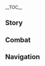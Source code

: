 {{CharacterTabs}}
{{LanguageTabs}}
{{Stub|1={{Meta/VO|tl=1|Japanese}}}}
__TOC__
==Story==
{{VO/Story
|character           = {{ROOTPAGENAME}}
|language            = ja
|name                = リサ

|vo_01_01_title      = 初めまして…
|vo_01_01_subtitle   = Hello
|vo_01_01_file       = VO_{language}{character} Hello.ogg
|vo_01_01_tx         = ハ～イ、こんにちは。あなたが新人の助手？えっ？魔導師様？それは昔のことよ。今のわたくしはただの図書館司書。安心してお姉さんがあなたの面倒を見てあげる。それじゃあ…
|vo_01_01_rm         = Ha~i, konnichiwa. Anata ga shinjin no joshu? E'? Madoushi-sama? Sore wa mukashi no koto yo. Ima no watakushi wa tada no toshokan shisho. Anshin shite onee-san ga anata no mendou wo mite ageru. Sore jaa...
|vo_01_01_tl         = 

|vo_02_01_title      = 世間話・アフタヌーンティー
|vo_02_01_subtitle   = Chat: Afternoon Tea
|vo_02_01_file       = VO_{language}{character} Chat - Afternoon Tea.ogg
|vo_02_01_tx         = アフタヌーンティーの時間よ。
|vo_02_01_rm         = Afutanuuntii no jikan yo.
|vo_02_01_tl         = 
|vo_02_02_title      = 世間話・任務
|vo_02_02_subtitle   = Chat: Quest
|vo_02_02_file       = VO_{language}{character} Chat - Quest.ogg
|vo_02_02_tx         = 任務は終わりっこないわ。それよりも、お姉さんと…お喋りしましょ～
|vo_02_02_rm         = Ninmu wa owarikkonai wa. Sore yori mo, onee-san to... Oshaberi shimasho~
|vo_02_02_tl         = 
|vo_02_03_title      = 世間話・外に出るべきじゃない
|vo_02_03_subtitle   = Chat: Better to Stay In
|vo_02_03_file       = VO_{language}{character} Chat - Better to Stay In.ogg
|vo_02_03_tx         = 今日は外に出るべきじゃないわ…えっ、わたくし昨日も同じこと言ったかしら？
|vo_02_03_rm         = Kyou wa soto ni derubeki ja nai wa... E', watakushi kinou mo onaji koto itta kashira?
|vo_02_03_tl         = 

|vo_03_01_title      = 雨の日…
|vo_03_01_subtitle   = When It Rains
|vo_03_01_file       = VO_{language}{character} When It Rains.ogg
|vo_03_01_tx         = こういう天気の日は、お茶を淹れて、雨を眺めながら腰かけているのが一番よ。
|vo_03_01_rm         = Kou iu tenki no hi wa, ocha wo irete, ame wo nagame nagara koshikakete iru no ga ichiban yo.
|vo_03_01_tl         = 
|vo_03_02_title      = 雷の日…
|vo_03_02_subtitle   = When Thunder Strikes
|vo_03_02_file       = VO_{language}{character} When Thunder Strikes.ogg
|vo_03_02_tx         = 雷雨での訓練効果は通常の倍なのよ～。フフッ、ウ・ソ・よ～
|vo_03_02_rm         = Raiu de no kunren kouka wa tsuujou no bai na no yo~. Fufu', u-so-yo~
|vo_03_02_tl         = 
|vo_03_03_title      = 風の日…
|vo_03_03_subtitle   = When It's Windy
|vo_03_03_file       = VO_{language}{character} When It's Windy.ogg
|vo_03_03_tx         = 本当にいい天気。横になってお昼寝したらもっと最高ね。
|vo_03_03_rm         = Hontou ni ii tenki. Yoko ni natte ohirune shitara motto saikou ne.
|vo_03_03_tl         = 

|vo_04_01_title      = おはよう…
|vo_04_01_subtitle   = Good Morning
|vo_04_01_file       = VO_{language}{character} Good Morning.ogg
|vo_04_01_tx         = おはよう、ジン。あら？ごめんなさい、見間違えちゃった。
|vo_04_01_rm         = Ohayou, Jin. Ara? Gomennasai, mimachigaechatta.
|vo_04_01_tl         = 
|vo_04_02_title      = こんにちは…
|vo_04_02_subtitle   = Good Afternoon
|vo_04_02_file       = VO_{language}{character} Good Afternoon.ogg
|vo_04_02_tx         = お昼休みよ…
|vo_04_02_rm         = Ohiruyasumi yo...
|vo_04_02_tl         = 
|vo_04_03_title      = こんばんは…
|vo_04_03_subtitle   = Good Evening
|vo_04_03_file       = VO_{language}{character} Good Evening.ogg
|vo_04_03_tx         = まだ寝ないの？わたくしは眠くなっちゃった…
|vo_04_03_rm         = Mada nenai no? Watakushi wa nemuku nacchatta...
|vo_04_03_tl         = 
|vo_04_04_title      = おやすみ…
|vo_04_04_subtitle   = Good Night
|vo_04_04_file       = VO_{language}{character} Good Night.ogg
|vo_04_04_tx         = あなたの頑張る姿、お姉さんが全部見ておいてあげたわよ。どんなご褒美をあげようかしら…
|vo_04_04_rm         = Anata no ganbaru sugata, onee-san ga zenbu mite oite ageta wa yo. Donna gohoubi wo ageyou kashira...
|vo_04_04_tl         = 

|vo_05_01_title      = {name}自身について…
|vo_05_01_subtitle   = About {character}
|vo_05_01_file       = VO_{language}{character} About {character}.ogg
|vo_05_01_tx         = これはサボっているわけじゃないのよ。最も少ない労力で目的を達成しようとすることは、誰もが考えることでしょう？
|vo_05_01_rm         = Kore wa sabotte iru wake ja nai no yo. Sai mo sukunai rouryoku de mokuteki wo tassei shiyou to suru koto wa dare mo ga kangaeru koto deshou?
|vo_05_01_tl         = 

|vo_06_01_title      = 関係について…
|vo_06_01_subtitle   = About Us: Relationships
|vo_06_01_file       = VO_{language}{character} About Us - Relationships.ogg
|vo_06_01_tx         = あなた、わたくしのこと先生だと思ってる？それとも先輩？友達？くすっ、どれでもいいわよ。
|vo_06_01_rm         = Anata, watakushi no koto sensei da to omotteru? Sore to mo senpai? Tomodachi? Kusu', dore de mo ii wa yo.
|vo_06_01_tl         = 
|vo_06_02_title      = 実力について…
|vo_06_02_subtitle   = About Us: Capabilities
|vo_06_02_friendship = 6
|vo_06_02_file       = VO_{language}{character} About Us - Capabilities.ogg
|vo_06_02_tx         = あらあら、そろそろ本気を出さないと、今までの努力が無駄になるわよ。ウフッ、まあいいけどね。
|vo_06_02_rm         = Ara ara, sorosoro honki wo dasanai to, ima made no doryoku ga muda ni naru wa yo. Ufu', maa ii kedo ne.
|vo_06_02_tl         = 
|vo_06_03_title      = 儀式について…
|vo_06_03_subtitle   = About Us: Ceremony
|vo_06_03_friendship = 6
|vo_06_03_file       = VO_{language}{character} About Us - Ceremony.ogg
|vo_06_03_tx         = ちょっと待って。「罪過の印を弟子の額に口づけする」……よし、これで儀式は終了よ～あなたはこれから、わたくしの一番弟子よ。
|vo_06_03_rm         = Chotto matte. "Zaika no shirushi wo deji no gaku ni kuchidzuke suru"...... Yoshi, kore de gishiki wa shuuryou~ Anata wa kore kara, watakushi no ichiban deji yo.
|vo_06_03_tl         = 

|vo_07_01_title      = 「神の目」について…
|vo_07_01_subtitle   = About the [[Vision]]
|vo_07_01_friendship = 4
|vo_07_01_file       = VO_{language}{character} About the Vision.ogg
|vo_07_01_tx         = 「神の目」ね…あれは元素の力を導くために必要な装置よ。でも、あなただけは例外のようね。うーん…一体どういう原理かしら…あっ、そうだ、ねぇ…お姉さんと一緒に実験してくれるかしら？
|vo_07_01_rm         = "Kami no Me" ne... Are wa gensou no chikara wo michibiku tame ni hitsuyou-na souchi yo. Demo, anata dake wa reigai no you ne. Uun... Ittai dou iu genri kashira... A', sou da, nee... Onee-san to issho-ni jikken shite kureru kashira?
|vo_07_01_tl         = 
|vo_07_02_title      = シェアしたいこと…
|vo_07_02_subtitle   = Something to Share
|vo_07_02_file       = VO_{language}{character} Something to Share.ogg
|vo_07_02_tx         = 図書館の上階にある錬金工房は好きに使っていいわよ。でも、入る前にノックするのは忘れないでね。見てはいけない物を目にしてしまったら面倒よ。
|vo_07_02_rm         = Toshokan no joukai ni aru renkin koubou wa suki ni tsukatte ii wa yo. Demo, hairu mae ni nokku suru no wa wasurenaide. Mite wa ikenai mono wo me ni shite shimattara mendou yo.
|vo_07_02_tl         = 
|vo_07_03_title      = 興味のあること…
|vo_07_03_subtitle   = Interesting Things
|vo_07_03_file       = VO_{language}{character} Interesting Things.ogg
|vo_07_03_tx         = ドドリアンは解毒効果のある薬草よ。それがあれば魔法薬の副作用も心配ないわ…ふふっ。
|vo_07_03_rm         = Dodorian wa gedoku kouka no aru yakusou yo. Sore ga areba mahouyaku no fukusayou mo shinpai nai wa... Fufu'.
|vo_07_03_tl         = 

|vo_08_01_title      = ジンについて…
|vo_08_01_subtitle   = About [[Jean]]
|vo_08_01_friendship = 4
|vo_08_01_file       = VO_{language}{character} About Jean.ogg
|vo_08_01_tx         = ジンは実力のある素晴らしい団長よ。彼女が真面目に仕事している姿を見ると、わたくしまで思わず手伝いたくなっちゃうわ。
|vo_08_01_rm         = Jin wa jitsuryoku no aru subarashii danchou yo. Kanojo ga majime ni shigoto shite iru sugata wo miru to, watakushi made omowazu tetsudaitakunacchau wa.
|vo_08_01_tl         = 
|vo_08_02_title      = アンバーについて…
|vo_08_02_subtitle   = About [[Amber]]
|vo_08_02_friendship = 4
|vo_08_02_file       = VO_{language}{character} About Amber.ogg
|vo_08_02_tx         = アンバーちゃんが騎士団に入ったばかりの頃のことなら、まだ覚えているわよ。あっという間にあんなに成長して。あぁ、さらにあと数年したら今度はどんな姿になるのかしらね～？
|vo_08_02_rm         = Anbaa-chan ga kishidan ni haitta bakari no koro no koto nara, mada oboete iru wa yo. Atto iu aida ni annai ni seichou shite. Aa, sara ni ato suunen shitara kondo wa donna sugata ni naru no kashira ne~?
|vo_08_02_tl         = 
|vo_08_03_title      = バーバラについて…
|vo_08_03_subtitle   = About [[Barbara]]
|vo_08_03_friendship = 4
|vo_08_03_file       = VO_{language}{character} About Barbara.ogg
|vo_08_03_tx         = バーバラの歌って聞いたことある？フフン、彼女のメロディには治癒の魔力が込められているらしいわよ。わたくしの薬とどちらがあなたの口に合うかしらね？
|vo_08_03_rm         = Baabara no utatte kiita koto aru? Fufun, kanojo no merodi ni wa chiyu no maryoku ga komerarete irurashii wa yo. Watakushi no kusuri to dochira ga anata no kuchi ni au kashira ne?
|vo_08_03_tl         = 
|vo_08_04_title      = ディルックについて…
|vo_08_04_subtitle   = About [[Diluc]]
|vo_08_04_friendship = 4
|vo_08_04_file       = VO_{language}{character} About Diluc.ogg
|vo_08_04_tx         = えっ、ディルック様の話を聞きたいですって？ふふっ、それならもっとふさわしいおしゃべりの相手を知ってるわよ。
|vo_08_04_rm         = E', Dirukku-sama no hanashi wo kikitai desutte? Fufu', sore nara motto fusawashii oshaberi no aite wo shitteru wa yo.
|vo_08_04_tl         = 
|vo_08_05_title      = レザーについて…
|vo_08_05_subtitle   = About [[Razor]]
|vo_08_05_friendship = 4
|vo_08_05_file       = VO_{language}{character} About Razor.ogg
|vo_08_05_tx         = 狼ちゃん、こっち、こっち。今日は臨時で実戦練習をしましょう。相手ならもう見つけてあるわよ。あら？逃げちゃった。まったく……
|vo_08_05_rm         = Ookami-chan, kocchi, kocchi. Kyou wa rinji de jissen renshuu wo shimashou. Aite nara mou mitsukete aru wa yo. Ara? Nigecchata. Mattaku......
|vo_08_05_tl         = 
|vo_08_06_title      = クレーについて…
|vo_08_06_subtitle   = About [[Klee]]
|vo_08_06_friendship = 4
|vo_08_06_file       = VO_{language}{character} About Klee.ogg
|vo_08_06_tx         = この前、クレーちゃんがわたくしの工房を借りて実験したいって言ってきたんだけど、断ったら一日口を利いてもらえなかったわ。うん？次の日？次の日はもちろんいつも通りお外で遊んでたわよ。
|vo_08_06_rm         = Kono mae, Kuree-chan ga watakushi no koubou wo karite jikken shitai tte itte kitan dakedo, kotowattara ichinichi kuchi wo kiite moraenakatta wa. Un? Tsugi no hi? Tsugi no hi wa mochiron itsumodoori osoto de asondeta wa yo.
|vo_08_06_tl         = 
|vo_08_07_title      = モナについて…
|vo_08_07_subtitle   = About [[Mona]]
|vo_08_07_friendship = 4
|vo_08_07_file       = VO_{language}{character} About Mona.ogg
|vo_08_07_tx         = モナ？優秀な魔導師のお嬢さんみたいね。でも、わたくしはその「魔女会」のメンバーじゃないわ。古樹の考察、組織のお茶会、話に聞くだけでも面倒なのよね。
|vo_08_07_rm         = Mona? Yuushu-na madoushi no ojoushi-san mitai ne. Demo, watakushi wa sono "Majokai" no menbaa ja nai wa. Koju no kousatsu, soshiki no ochakai, hanashi ni kiku dake de mo mendou-na no yo ne.
|vo_08_07_tl         = 
|vo_08_08_title      = アルベドについて…
|vo_08_08_subtitle   = About [[Albedo]]
|vo_08_08_friendship = 4
|vo_08_08_file       = VO_{language}{character} About Albedo.ogg
|vo_08_08_tx         = アルベドは優秀な錬金術師だとお姉さんは思うわよ。彼となら、多く語らなくてもいい結論を得られるからね。それに顔もいいわ、そう、可愛い子ちゃんとそっくりね。
|vo_08_08_rm         = Arubedo wa yuushu-na renkinjutsushi da to onee-san wa omou wa yo. Kare to nara, ooku kataranakute mo ii ketsuron wo erareru kara ne. Sore ni kao mo ii wa, sou, kawaiiko-chan to sokkuri ne.
|vo_08_08_tl         = 
|vo_08_09_title      = フィッシュルについて…
|vo_08_09_subtitle   = About [[Fischl]]
|vo_08_09_friendship = 4
|vo_08_09_file       = VO_{language}{character} About Fischl.ogg
|vo_08_09_tx         = フィッシュル、あの図書館に来てはファンタジー小説ばかり借りていく女の子よね。いつも返却期限の3日前に本を返すし、本も大事にしてくれるから、いい子だと思うわ。
|vo_08_09_rm         = Fisshuru, ano toshokan ni kite wa fantajii shousetsu bakari karite iku onna no ko yo one. Itsumo henkyaku kigen no mikka mae ni hon wo kaesushi, hon mo daiji ni shite kureru kara, ii ko da to omou wa.
|vo_08_09_tl         = 
|vo_08_10_title      = ノエルについて…
|vo_08_10_subtitle   = About [[Noelle]]
|vo_08_10_friendship = 4
|vo_08_10_file       = VO_{language}{character} About Noelle.ogg
|vo_08_10_tx         = ノエルに本棚の掃除をお願いすると、あの子、なぜか疲れ切るまで楽しそうにやってくれるのよね…ふふっ、一体どういうことかしらね？
|vo_08_10_rm         = Noeru ni hondana no souji wo onegai suru to, ano ko, naze-ka tsukarekiru made tanoshisou ni yatte kureru no yo ne... Fufu', ittai dou diu koto kashira ne?
|vo_08_10_tl         = 
|vo_08_11_title      = スクロースについて…
|vo_08_11_subtitle   = About [[Sucrose]]
|vo_08_11_friendship = 4
|vo_08_11_file       = VO_{language}{character} About Sucrose.ogg
|vo_08_11_tx         = 用がなければスクロースちゃんの邪魔をしちゃいけないわよ、びっくりさせちゃうからね。ふふっ、あの子って色んな生き物の相手をするのが上手なのに、唯一人間とだけは付き合いが苦手なのよね。
|vo_08_11_rm         = You ga nakereba Sukuroosu-chan no jama wo shicha ikenai wa yo, bikkuri sasechau kara ne. Fufu', ano ko tte ironna ikimono no aite wo suru no ga jouzu-na no ni, yuiitsu ningen to dake wa tsukiai ga nigate na no yo ne.
|vo_08_11_tl         = 

|vo_09_01_title      = {name}を知る・1
|vo_09_01_subtitle   = More About {character}: I
|vo_09_01_file       = VO_{language}{character} More About {character} - 01.ogg
|vo_09_01_tx         = それで、今日はどの元素に関する知識を勉強したいの？
|vo_09_01_rm         = Sore de, kyou wa dono gensou ni kansuru chishiki wo benkyou shitai no?
|vo_09_01_tl         = 
|vo_09_02_title      = {name}を知る・2
|vo_09_02_subtitle   = More About {character}: II
|vo_09_02_friendship = 3
|vo_09_02_file       = VO_{language}{character} More About {character} - 02.ogg
|vo_09_02_tx         = わたくしの過去？うん？わたくしのこともっと知りたいのね？ふふっ、今日はちょっと疲れたから付き合えないけど、その気持ち、お姉さん嬉しいわ。
|vo_09_02_rm         = Watakushi no kako? Un? Watakushi no koto motto shiritai no ne? Fufu', kyou wa chotto tsukareta kara ikiaenai kedo, sono kimochi, onee-san ureshii wa.
|vo_09_02_tl         = 
|vo_09_03_title      = {name}を知る・3
|vo_09_03_subtitle   = More About {character}: III
|vo_09_03_friendship = 4
|vo_09_03_file       = VO_{language}{character} More About {character} - 03.ogg
|vo_09_03_tx         = レザーに元素の力を教えた時、あの子の理解力は想定外のものだったわ。よく考えたら、可愛い子ちゃんも相当やるわね。
|vo_09_03_rm         = Rezaa ni gensou no chikara wo oshieta toki, ano ko no rikairyoku wa soutengai no mono datta wa. Yoku kangaetara, kawaiiko-chan mo soutou yaru wa ne.
|vo_09_03_tl         = 
|vo_09_04_title      = {name}を知る・4
|vo_09_04_subtitle   = More About {character}: IV
|vo_09_04_friendship = 5
|vo_09_04_file       = VO_{language}{character} More About {character} - 04.ogg
|vo_09_04_tx         = ん？スメール教令院の魔法を勉強したいの？でも今のあなたでは少し荷が重いわ…えっ？入門知識だけでも？じゃあ、この『序論』を読んでみましょう。大丈夫よ、800ページくらいしかないから。
|vo_09_04_rm         = N? Sumeeru Kyourei'in no mahou wo benkyou shitai no? Demo ima no anata de wa sukoshi ni ga omoi wa... E'? Nyuumon chishiki dake de mo? Jaa, kono "joron" wo yonde mimashou. Daijoubu, 800-peeji gurai shika nai kara.
|vo_09_04_tl         = 
|vo_09_05_title      = {name}を知る・5
|vo_09_05_subtitle   = More About {character}: V
|vo_09_05_friendship = 6
|vo_09_05_file       = VO_{language}{character} More About {character} - 05.ogg
|vo_09_05_tx         = いつの日か、この「目」の力が全てを破壊するでしょうね…その時、あなたがいれば…あっ、何でもないわ。
|vo_09_05_rm         = Itsu no hi ka, kono "me" no chikara ga subete wo hakai suru deshou ne... Sono toki, anata ga ireba... A', nande mo nai wa.
|vo_09_05_tl         = 

|vo_10_01_title      = {name}の趣味…
|vo_10_01_subtitle   = {character}'s Hobbies
|vo_10_01_file       = VO_{language}{character} Hobbies.ogg
|vo_10_01_tx         = 可愛い子ちゃん、不思議な薬を1つ選んでみない？飲むまでどんな効果があるのか全く分からないの。うふふっ。
|vo_10_01_rm         = Kawaiiko-chan, fushigi-na kusuri wo hitotsu erande minai? Nomu made donna kouka ga aru no ka mattaku wakaranai no. Ufufu'.
|vo_10_01_tl         = 
|vo_10_02_title      = {name}の悩み…
|vo_10_02_subtitle   = {character}'s Troubles
|vo_10_02_file       = VO_{language}{character} Troubles.ogg
|vo_10_02_tx         = 2階の大取り調べ室は2年も放置しっぱなしなの…わたくしのために元素工房として使わせてくれるなら、あんなに荒れた状態で放置しなくてもよかったのに…ヘルターさんにも困ったものだわ。
|vo_10_02_rm         = Nikai no daitori shirabekishitsu wa ninen mo houchi shippanashi na no... Watakushi no tame ni genso koubou toshite tsukawasete kureru nara, anna ni areta joutai de houchi shinakute mo yokatta no ni... Herutaa-san ni mo komatta mono da wa.
|vo_10_02_tl         = 
|vo_10_03_title      = 好きな食べ物…
|vo_10_03_subtitle   = Favorite Food
|vo_10_03_file       = VO_{language}{character} Favorite Food.ogg
|vo_10_03_tx         = わたくしは野菜スープが好きよ。大きな鍋に野菜をぜ～んぶ入れて、長いお玉でかき混ぜるの…えっ、美味しいかって？あらあら、それならどうぞ、ほら&mdash;&mdash;
|vo_10_03_rm         = Watakushi wa yasai suupu ga suki yo. Ooki-na nabe ni yasai wo ze~nbu irete, nagai otama de kakimazeru no... E', oishiikatte? Ara ara, sore nara douzo, hora&mdash;&mdash;
|vo_10_03_tl         = 
|vo_10_04_title      = 嫌いな食べ物…
|vo_10_04_subtitle   = Least Favorite Food
|vo_10_04_file       = VO_{language}{character} Least Favorite Food.ogg
|vo_10_04_tx         = わたくしはパンプキンフォビアなの。だから、毎年秋の収穫の季節は辛いのよ。あぁ、いっそのことカボチャなんてもの、この世から消し去ることできないのかしら？
|vo_10_04_rm         = Watakushi wa panpukinfobia na no. Dakara, maitoshiaki no shuukaku no kisetsu wa karai no yo. Aa, isso no koto kabocha nante mono, kono yo kara keshisaru koto dekinai no kashira?
|vo_10_04_tl         = 

<!-- Receiving a Gift -->
|vo_11_01_title      = 贈り物を受け取る·1
|vo_11_01_subtitle   = Receiving a Gift: I
|vo_11_01_file       = VO_{language}{character} Receiving a Gift - 01.ogg
|vo_11_01_tx         = 可愛い子ちゃんって本当に優しいのね。お姉さん、大満足よ。
|vo_11_01_rm         = 
|vo_11_01_tl         = 

|vo_11_02_title      = 贈り物を受け取る·2
|vo_11_02_subtitle   = Receiving a Gift: II
|vo_11_02_file       = VO_{language}{character} Receiving a Gift - 02.ogg
|vo_11_02_tx         = うふふっ、こういうの得意みたいね。
|vo_11_02_rm         = 
|vo_11_02_tl         = 

|vo_11_03_title      = 贈り物を受け取る·3
|vo_11_03_subtitle   = Receiving a Gift: III
|vo_11_03_file       = VO_{language}{character} Receiving a Gift - 03.ogg
|vo_11_03_tx         = あらあら…これって…
|vo_11_03_rm         = 
|vo_11_03_tl         = 

|vo_12_01_title      = 誕生日…
|vo_12_01_subtitle   = Birthday
|vo_12_01_file       = VO_{language}{character} Birthday.ogg
|vo_12_01_tx         = はい、どうぞ。お守り。誕生日プレゼントよ。作るのに結構時間がかかったから…失くしたら許さないわよ～
|vo_12_01_rm         = Hai, douzo. Omamori. Tanjoubi purezento yo. Tsukuru no ni kekkou jikan ga kakatta kara... Nakushitara yurusanaiwa yo~
|vo_12_01_tl         = 

|vo_13_01_title      = 突破した感想・起
|vo_13_01_subtitle   = Feelings About Ascension: Intro
|vo_13_01_ascension  = 1
|vo_13_01_file       = VO_{language}{character} Feelings About Ascension -  01.ogg
|vo_13_01_tx         = まさか、わたくしに残業させる気…？それはよろしくないわ。
|vo_13_01_rm         = Masaka, watakushi ni zangyou saseru ki...? Sore wa yoroshiku nai wa.
|vo_13_01_tl         = 
|vo_13_02_title      = 突破した感想・承
|vo_13_02_subtitle   = Feelings About Ascension: Building Up
|vo_13_02_ascension  = 2
|vo_13_02_file       = VO_{language}{character} Feelings About Ascension -  02.ogg
|vo_13_02_tx         = 鍛錬の機会は、新人に譲るべきよ、そうでしょ？
|vo_13_02_rm         = Tanren no kikai wa, shinjin yuzuru beki yo, sou desho?
|vo_13_02_tl         = 
|vo_13_03_title      = 突破した感想・転
|vo_13_03_subtitle   = Feelings About Ascension: Climax
|vo_13_03_ascension  = 4
|vo_13_03_file       = VO_{language}{character} Feelings About Ascension -  03.ogg
|vo_13_03_tx         = ふふっ、わたくしが全力を出したら、すごいことが起きちゃうかもよ。
|vo_13_03_rm         = Fufu', watakushi ga zenryoku wo deshitara, sugoi koto ga okichau ka mo yo.
|vo_13_03_tl         = 
|vo_13_04_title      = 突破した感想・結
|vo_13_04_subtitle   = Feelings About Ascension: Conclusion
|vo_13_04_ascension  = 6
|vo_13_04_file       = VO_{language}{character} Feelings About Ascension -  04.ogg
|vo_13_04_tx         = いろんなやり方で説得してきたのに…ふふっ、やるわね、可愛い子ちゃん。ここまでしてくれて何も感じなかったら、ヒルチャールにもバカにされるわ。では、「薔薇の魔女」の真実を、あなたに見せてあげようかしら。
|vo_13_04_rm         = Ironna yari kata de settoku shite kita no ni... Fufu', yaru wa ne, kawaiiko-chan. Koko made shite kurete nani mo kanjinakattara, hiruchaaru ni mo baka ni sareru wa. Dewa, "Ibara no Majo" no shinjitsu wo, anata ni misete ageyou kashira.
|vo_13_04_tl         = 
}}

==Combat==
{{Combat VO
|character           = {{ROOTPAGENAME}}
|language            = ja

|skill_1_tx          = フフフン～
|skill_1_tl          = 
|skill_1_rm          = Fufufun~
|skill_2_tx          = ちょっとビリビリさせないとね。
|skill_2_tl          = 
|skill_2_rm          = Chotto biribiri sasenai to ne.
|skill_3_tx          = 逃がさないわよ～
|skill_3_tl          = 
|skill_3_rm          = Nigasanai wa yo~
|skill_4_tx          = …穿ちなさい！
|skill_4_tl          = 
|skill_4_rm          = ...Ugachinasai!
|skill_5_tx          = これは…お仕置きよ！
|skill_5_tl          = 
|skill_5_rm          = Kore wa... oshioki yo!
|skill_6_tx          = ははははは～
|skill_6_tl          = 
|skill_6_rm          = Hahahahaha~

|burst_1_tx          = 痺れさせちゃうわよ。
|burst_1_tl          = 
|burst_1_rm          = Shibire-sasechau wa yo.
|burst_2_tx          = 早く投降しなさい。
|burst_2_tl          = 
|burst_2_rm          = Hayaku toukou shinasai.
|burst_3_tx          = ヤミツキにならないでね～
|burst_3_tl          = 
|burst_3_rm          = Yamitsuki ni naranaide ne~

|sprint-s_1_file     = Sprint Start 01,Sprint Start 02,Sprint Start 03


|glider_1_file       = Deploying Wind Glider 01,Deploying Wind Glider 02,Deploying Wind Glider 03

|chest_1_tx          = 努力が報われたわね。
|chest_1_tl          = 
|chest_1_rm          = 
|chest_2_tx          = わたくしも興味が湧いてきちゃった…
|chest_2_tl          = 
|chest_2_rm          = 
|chest_3_tx          = 可愛い子ちゃんは気に入ってくれるかしら？
|chest_3_tl          = 
|chest_3_rm          = 

|low-hp_1_tx         = やるじゃないの。
|low-hp_1_tl         = 
|low-hp_1_rm         = Yaru ja nai no.
|low-hp_2_tx         = ちょっと腕がなまったわね…
|low-hp_2_tl         = 
|low-hp_2_rm         = Chotto ude ga namatta wa ne...
|low-hp_3_tx         = あら、手袋が破けちゃったわ。
|low-hp_3_tl         = 
|low-hp_3_rm         = Ara, tebukuro ga yabukechatta wa.


|fallen_1_tx         = 外に出ると疲れちゃう…
|fallen_1_tl         = 
|fallen_1_rm         = Soto ni deru to tsukarechau...
|fallen_2_tx         = 油断しちゃったみたいね…
|fallen_2_tl         = 
|fallen_2_rm         = Yudan shichatta mitai ne...
|fallen_3_tx         = やっぱり外に出るべきじゃなかったわね…
|fallen_3_tl         = 
|fallen_3_rm         = Yappari soto ni deru beki ja nakatta wa ne...

|hit-l_1_tx          = うっ…
|hit-l_1_tl          = 
|hit-l_1_rm          = U'...
|hit-l_2_file        = Light Hit Taken 05
|hit-l_2_actual_tx   = なによ！
|hit-l_2_actual_rm   = 
|hit-l_2_actual_tl   = Nani yo!
|hit-l_3_file        = Light Hit Taken 02,Light Hit Taken 03,Light Hit Taken 04,Light Hit Taken 06

|hit-h_1_tx          = そんな乱暴は止めて。
|hit-h_1_tl          = 
|hit-h_1_rm          = Sonna ranbou wa yamete.
|hit-h_2_file        = Heavy Hit Taken 06
|hit-h_2_actual_tx   = なんですって！
|hit-h_2_actual_rm   = Nandesutte!
|hit-h_2_actual_tl   = 
|hit-h_3_file        = Heavy Hit Taken 02,Heavy Hit Taken 03,Heavy Hit Taken 04,Heavy Hit Taken 05

|join_1_file         = Joining Party 01a
|join_1_tx           = お姉さんが助けてあげる。
|join_1_tl           = 
|join_1_rm           = Onee-san ga tasukete ageru.
|join_2_tx           = あなたのこと、見ているわ。
|join_2_tl           = 
|join_2_rm           = Anata no koto, mite iru wa.
|join_3_tx           = あら、出かけるの？
|join_3_tl           = 
|join_3_rm           = Ara, dekakeru no?

|idle_1_file         = Standby 01

|atk-l_1_file        = Light Attack 01,Light Attack 02,Light Attack 03,Light Attack 04,Light Attack 05,Light Attack 06,Light Attack 07

|atk-m_1_file        = Mid Attack 01,Mid Attack 02,Mid Attack 03

|atk-h_1_file        = Heavy Attack 02
|atk-h_1_actual_tx   = 痺れなさい。
|atk-h_1_actual_rm   = Shibirenasai.
|atk-h_1_actual_tl   = 
|atk-h_2_file        = Heavy Attack 01,Heavy Attack 03

|climb_1_file        = Climbing 01,Climbing 02,Climbing 03,Climbing 04,Climbing 05

|jump_1_file         = Jumping 01,Jumping 02,Jumping 03,Jumping 04,Jumping 05
}}

==Navigation==
{{Character Navbox|link type=vo-ja}}